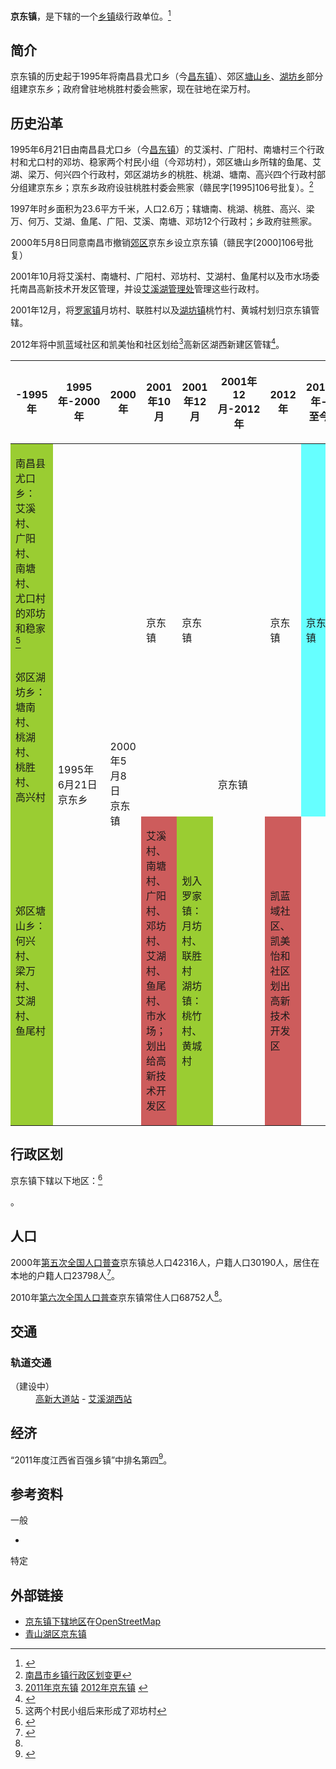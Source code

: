 {{中国乡级行政区|36/01/11/100/000
|汉语拼音 = JingDongZhen
|其他语言 = 
|其他语言名称 = 
|旧称 =
|地名出处 = 
|位置图文件名 = 
|位置图描述 = 
|自定义图片=
|建置时间 = 2000年5月8日
|领导职位 = 镇长
|领导名称 = 胡建光<ref>{{Cite web |url=http://jdz.ncqsh.gov.cn/zhengwugongkai/lingdaoxinxi/2014-03-12/1449.html |title=京东镇党政领导班子 |accessdate=2014-05-28 |archive-date=2014-05-29 |archive-url=https://web.archive.org/web/20140529085332/http://jdz.ncqsh.gov.cn/zhengwugongkai/lingdaoxinxi/2014-03-12/1449.html |dead-url=no }}</ref>
|政府驻地 = 梁万村京东大道1388号
|毗邻 = 
|总面积 = 15平方公里
|总人口 = 
|户籍人口 = 
|户籍人口年份 = 
|常住人口 = 68752人<ref name="#1">{{Cite web |url=http://www.nc.gov.cn/zwgk/tjsj/tjgb/qxtj/201108/t20110801_361320.htm |title=南昌市青山湖区2010年第六次全国人口普查主要数据公报 |access-date=2014-05-18 |archive-url=https://web.archive.org/web/20140428105543/http://www.nc.gov.cn/zwgk/tjsj/tjgb/qxtj/201108/t20110801_361320.htm |archive-date=2014-04-28 |dead-url=yes }}</ref>
|常住人口年份 = 2010年
|人口密度 = 
|GDP = 
|邮政编码 = 330029<ref>{{Cite web |url=http://www.jxqhdm.com/result.aspx?id=36011100011111000003 |title=地名查询 |accessdate=2014-05-13 |archive-date=2014-05-14 |archive-url=https://web.archive.org/web/20140514005055/http://www.jxqhdm.com/result.aspx?id=36011100011111000003 |dead-url=no }}</ref>
|电话区号 = 
|官方网站 = http://jdz.ncqsh.gov.cn/
|网站名称 = 青山湖区京东镇
}}

'''京东镇'''，是{{PRC admin/fullname|36/01/11/100/000|3}}下辖的一个[[乡镇|乡镇]]级行政单位。<ref>{{PRC admin/ref sgc|{{PRC admin/parent|36/01/11/100/000}}}}</ref>

== 简介 ==
京东镇的历史起于1995年将南昌县尤口乡（今[[昌东镇|昌东镇]]）、郊区[[塘山镇|塘山乡]]、[[湖坊镇_(南昌市)|湖坊乡]]部分组建京东乡；政府曾驻地桃胜村委会熊家，现在驻地在梁万村。

== 历史沿革 ==
1995年6月21日由南昌县尤口乡（今[[昌东镇|昌东镇]]）的艾溪村、广阳村、南塘村三个行政村和尤口村的邓坊、稳家两个村民小组（今邓坊村），郊区塘山乡所辖的鱼尾、艾湖、梁万、何兴四个行政村，郊区湖坊乡的桃胜、桃湖、塘南、高兴四个行政村部分组建京东乡；京东乡政府设驻桃胜村委会熊家（赣民字[1995]106号批复）。<ref>[http://www.pxqhdm.com/NEWS/newshow.aspx?id=2209 南昌市乡镇行政区划变更]{{dead link|date=2017年11月 |bot=InternetArchiveBot |fix-attempted=yes }}</ref>

1997年时乡面积为23.6平方千米，人口2.6万；辖塘南、桃湖、桃胜、高兴、梁万、何万、艾湖、鱼尾、广阳、艾溪、南塘、邓坊12个行政村；乡政府驻熊家。

2000年5月8日同意南昌市撤销[[郊区_(南昌市)|郊区]]京东乡设立京东镇（赣民字[2000]106号批复）

2001年10月将艾溪村、南塘村、广阳村、邓坊村、艾湖村、鱼尾村以及市水场委托南昌高新技术开发区管理，并设[[艾溪湖管理处|艾溪湖管理处]]管理这些行政村。

2001年12月，将[[罗家镇_(南昌市)|罗家镇]]月坊村、联胜村以及[[湖坊镇_(南昌市)|湖坊镇]]桃竹村、黄城村划归京东镇管辖。

2012年将中凯蓝域社区和凯美怡和社区划给<ref>[http://www.stats.gov.cn/zjtj/tjbz/tjyqhdmhcxhfdm/2011/36/01/11/360111100.html 2011年京东镇] {{Wayback|url=http://www.stats.gov.cn/zjtj/tjbz/tjyqhdmhcxhfdm/2011/36/01/11/360111100.html |date=20141129032056 }}[http://www.stats.gov.cn/zjtj/tjbz/tjyqhdmhcxhfdm/2012/36/01/11/360111100.html 2012年京东镇] {{Wayback|url=http://www.stats.gov.cn/zjtj/tjbz/tjyqhdmhcxhfdm/2012/36/01/11/360111100.html |date=20140518032924 }}</ref>高新区湖西新建区管辖<ref>{{Cite web |url=http://www.stats.gov.cn/zjtj/tjbz/tjyqhdmhcxhfdm/2012/36/01/11/360111493.html |title=2012年湖西新建区 |accessdate=2014-11-16 |archive-date=2014-05-18 |archive-url=https://web.archive.org/web/20140518025904/http://www.stats.gov.cn/zjtj/tjbz/tjyqhdmhcxhfdm/2012/36/01/11/360111493.html |dead-url=no }}</ref>。

{| class="wikitable" style="font-size:x-small"
 ! style="width:6em;"|-1995年 
 ! style="width:6em;"|1995年-2000年
 ! style="width:6em;"|2000年
 ! style="width:6em;"|2001年10月
 ! style="width:6em;"|2001年12月
 ! style="width:6em;"|2001年12月-2012年
 ! style="width:6em;"|2012年
 ! style="width:6em;"|2012年-至今
 |-
 | style="background-color:#9ACD32;" |南昌县尤口乡：<br>艾溪村、<br>广阳村、<br>南塘村、<br>尤口村的邓坊和稳家<ref>这两个村民小组后来形成了邓坊村</ref>
 | rowspan="3" | 1995年6月21日<br />京东乡
 | rowspan="3" | 2000年5月8日<br />京东镇
 | rowspan="2" | 京东镇
 | rowspan="2" | 京东镇
 | rowspan="3" | 京东镇
 | rowspan="2" | 京东镇
 | style="background-color:#6ff;" rowspan="2" | 京东镇
 |-
 | style="background-color:#9ACD32;" |郊区湖坊乡：<br>塘南村、<br>桃湖村、<br>桃胜村、<br>高兴村
 |-
 | style="background-color:#9ACD32;" |郊区塘山乡：<br>何兴村、<br>梁万村、<br>艾湖村、<br>鱼尾村
 | style="background-color:#CD5C5C;" |艾溪村、南塘村、<br>广阳村、邓坊村、<br>艾湖村、鱼尾村、<br>市水场；<br>划出给高新技术开发区
 | style="background-color:#9ACD32;" |划入<br />罗家镇：月坊村、联胜村<br />湖坊镇：桃竹村、黄城村
 | style="background-color:#CD5C5C;" |凯蓝域社区、凯美怡和社区<br />划出高新技术开发区
 | {{n/a}}
|}

== 行政区划 ==

京东镇下辖以下地区：<ref>{{PRC admin/ref sgc|36/01/11/100/000}}</ref>

{{PRC admin/children|36/01/11/100/000}}。

== 人口 ==
2000年[[中华人民共和国第五次全国人口普查|第五次全国人口普查]]京东镇总人口42316人，户籍人口30190人，居住在本地的户籍人口23798人<ref>{{Cite web |url=http://www.stats.gov.cn/tjsj/pcsj/rkpc/dwcrkpc/ |title=国家统计局：《2000年第五次人口普查数据》 |accessdate=2014-05-18 |archive-date=2018-11-09 |archive-url=https://web.archive.org/web/20181109023708/http://www.stats.gov.cn/tjsj/pcsj/rkpc/dwcrkpc/ |dead-url=no }}</ref>。

2010年[[中华人民共和国第六次全国人口普查|第六次全国人口普查]]京东镇常住人口68752人<ref name="#1"/>。
== 交通 ==


=== 轨道交通 ===
;{{南昌地铁线路名|1|block}}（建设中）
:[[高新大道站|高新大道站]] - [[艾溪湖西站|艾溪湖西站]]
== 经济 ==
“2011年度江西省百强乡镇”中排名第四<ref>{{Cite web |url=http://www.ncqsh.gov.cn/disclosure/Administrative_News/20130129/qingshanhuxinxizhong5bd9b20b95b29fabf6a00b835dccc1ab.shtml |title=我区乡乡镇在“2011年度江西百强乡镇”的排名 |access-date=2014-11-20 |archive-url=https://web.archive.org/web/20141129110425/http://www.ncqsh.gov.cn/disclosure/Administrative_News/20130129/qingshanhuxinxizhong5bd9b20b95b29fabf6a00b835dccc1ab.shtml |archive-date=2014-11-29 |dead-url=yes }}</ref>。

== 参考资料 ==


{{refbegin}}
;一般
*{{Cite web |url=http://www.xzqh.org/html/show/jx/9771.html |title=青山湖区京东镇 |accessdate=2014-11-17 |work=行政区划网 |publisher=行政区划网 |date= |archive-date=2020-07-21 |archive-url=https://web.archive.org/web/20200721144738/http://www.xzqh.org/html/show/jx/9771.html |dead-url=no }}
;特定
{{Reflist}}
{{ReflistF}}

== 外部链接 ==
*[http://www.openstreetmap.org/browse/relation/3261086 京东镇下辖地区]在[[OpenStreetMap|OpenStreetMap]]
*[https://web.archive.org/web/20140513193626/http://jdz.ncqsh.gov.cn/ 青山湖区京东镇]

{{PRC admin/navcat|36/01/11/100/000}}